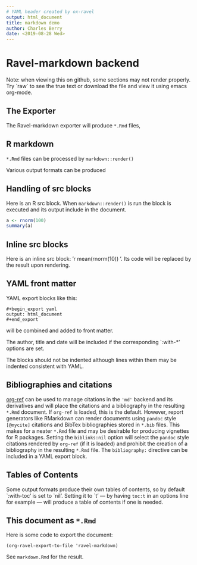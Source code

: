 ```yaml
---
# YAML header created by ox-ravel
output: html_document
title: markdown demo
author: Charles Berry
date: <2019-08-28 Wed>
---
```



# Ravel-markdown backend

Note: when viewing this on github, some sections may not render properly. Try
\`raw\` to see the true text or download the file and view it using
emacs org-mode.


## The Exporter

The Ravel-markdown exporter will produce `*.Rmd` files,


## R markdown

`*.Rmd` files can be processed by `markdown::render()`

Various output formats can be produced


## Handling of src blocks

Here is an R src block. When `markdown::render()` is run the block is
executed and its output include in the document.

```r
a <- rnorm(100)
summary(a)
```


## Inline src blocks

Here is an inline src block: ‘r mean(rnorm(10)) ‘. Its code will be
replaced by the result upon rendering.


## YAML front matter

YAML export blocks like this:

    #+begin_export yaml
    output: html_document
    #+end_export

will be combined and added to front matter.

The author, title and date will be included if the corresponding
\`:with-\*' options are set.

The blocks should not be indented although lines within them may be
indented consistent with YAML.


## Bibliographies and citations

[org-ref](https://github.com/jkitchin/org-ref) can be used to manage citations in the `'md'` backend and its
derivatives and will place the citations and a bibliography in the
resulting `*.Rmd` document.  If `org-ref` is loaded, this is the
default.  However, report generators like RMarkdown can render
documents using `pandoc` style `[@mycite]` citations and BibTex
bibliographies stored in `*.bib` files. This makes for a neater
`*.Rmd` file and may be desirable for producing vignettes for R
packages.  Setting the `biblinks:nil` option will select the `pandoc`
style citations rendered by `org-ref` (if it is loaded) and prohibit
the creation of a bibliography in the resulting `*.Rmd` file.  The
`bibliography:` directive can be included in a YAML export block.


## Tables of Contents

Some output formats produce their own tables of contents, so by
default \`:with-toc' is set to \`nil'. Setting it to \`t' &#x2014; by having
`toc:t` in an options line for example &#x2014; will produce a table of
contents if one is needed.


## This document as `*.Rmd`

Here is some code to export the document:

    (org-ravel-export-to-file 'ravel-markdown)

See `markdown.Rmd` for the result.

